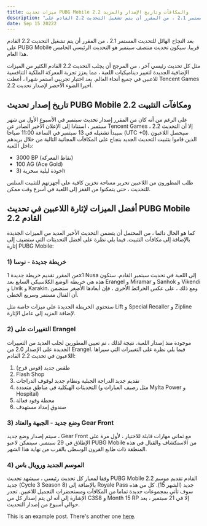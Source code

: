 ```yaml
---
title: ميزات تحديث PUBG Mobile 2.2 والمكافآت وتاريخ الإصدار والمزيد
description: "بعد النجاح الهائل للتحديث المستمر 2.1 ، من المقرر أن يتم تشغيل التحديث 2.2 القادم على PUBG Mobile قريبا"
date: Sep 15 20222
---
```

بعد النجاح الهائل للتحديث المستمر 2.1 ، من المقرر أن يتم تشغيل التحديث 2.2 القادم على PUBG Mobile قريبا. سيكون تحديث منتصف سبتمبر هو التحديث الرئيسي الخامس هذا العام.

مثل كل تحديث رئيسي آخر ، من المرجح أن يجلب التحديث 2.2 القادم الكثير من الميزات الإضافية الجديدة لتغيير ديناميكيات اللعبة ، مما يعزز تجربة المعركة الملكية التنافسية للاعبين في جميع أنحاء العالم. بعد اختبار تجريبي استمر شهرا ، أعطت Tencent Games أخيرا الضوء الأخضر لإصدار تحديث 2.2.

تاريخ إصدار تحديث PUBG Mobile 2.2 ومكافآت التثبيت
-------------------------------------------------

على الرغم من أنه كان من المقرر إصدار تحديث سبتمبر في الأسبوع الأول من شهر سبتمبر ، استنادا إلى الإعلان الأخير الصادر عن Tencent Games ، إلا أن التحديث 2.2 سيبدأ تشغيله في 13 سبتمبر في الساعة 11:00 صباحا (UTC +0).
سيحصل اللاعبون الذين قاموا بتثبيت التحديث الجديد بنجاح على المكافآت المجانية التالية من خلال بريدهم داخل اللعبة:

*   3000 BP (نقاط المعركة)
*   100 AG (Ace Gold)
*   خوذة ليلية سحرية (3h

طلب المطورون من اللاعبين تحرير مساحة تخزين كافية على أجهزتهم للتثبيت السلس للتحديث ، حتى يتمكنوا من القفز إلى اللعبة في أسرع وقت ممكن.


أفضل الميزات لإثارة اللاعبين في تحديث PUBG Mobile 2.2 القادم
------------------------------------------------------------

كما هو الحال دائما ، من المحتمل أن يتضمن التحديث الأخير العديد من الميزات الجديدة بالإضافة إلى مكافآت التثبيت. فيما يلي نظرة على أفضل التحديثات التي ستضيف إلى إثارة PUBG Mobile:

### 1) خريطة جديدة - نوسا

من المقرر تقديم خريطة جديدة 1x1 Nusa إلى اللعبة في تحديث سبتمبر القادم. ستكون هذه هي خريطة الوضع الكلاسيكي السابع بعد Erangel و Miramar و Sanhok و Vikendi و Livik و Karakin. ومع ذلك ، على عكس الخرائط الأخرى ، فإن أبعادها الأصغر ستضمن أن القتال مستمر وسريع الخطى.

ستحتوي الخريطة الجديدة على ميزات خاصة مثل Lift و Special Recaller و Zipline لإضافة المزيد إلى عامل الإثارة.


### 2) التغييرات على Erangel

موجودة منذ إصدار اللعبة. نتيجة لذلك ، تم تعيين المطورين لجلب العديد من التغييرات الجديدة على الإصدار 2.0 من Erangel. فيما يلي نظرة على التغييرات التي سيراها اللاعبون في تحديث 2.2 القادم:

1.  طقس جديد (قوس قزح)
2.  Flash Shop
3.  تقديم جديد الدراجة الجبلية ونظام جديد لوقوف الدراجات
4.  التحديثات الهيكلية في مناطق متعددة (مثل رصيف العبارات و Mylta Power و Hospital)
5.  محطة وقود فعالة
6.  صندوق إمداد مستهدف

### 3) وضع جديد - الجبهة والعتاد Gear Front

سيتم إصدار وضع جديد ، Gear Front مع ثماني مهارات قابلة للاختيار ، لأول مرة على الإطلاق في 29 سبتمبر. سيتمكن لاعبو PUBG Mobile من الاستكشاف والقتال في هذه المنطقة ذات طابع القرون الوسطى بالقرب من نهاية هذا الشهر.

### 4) الموسم الجديد ورويال باس

وفقا لمعيار كل تحديث رئيسي ، سيشهد تحديث PUBG Mobile 2.2 القادم تقديم موسم جديد (Cycle 3 Season 8) بالإضافة إلى Royale Pass جديد (الشهر 15). كل من هذه سوف تأتي بمجموعات جديدة تماما من المكافآت ومستحضرات التجميل للاعبين. تجدر الإشارة إلى أنه لن يتم إصدار كل من C3S8 و Month 15 RP إلا في 21 سبتمبر ، بعد حوالي أسبوع من إصدار التحديث.





This is an example post. There's another one [here](/posts/example-post).
